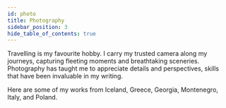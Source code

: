 ```yaml
---
id: photo
title: Photography
sidebar_position: 3
hide_table_of_contents: true
---
```


Travelling is my favourite hobby. I carry my trusted camera along my journeys, capturing fleeting moments and breathtaking sceneries. Photography has taught me to appreciate details and perspectives, skills that have been invaluable in my writing.

Here are some of my works from Iceland, Greece, Georgia, Montenegro, Italy, and Poland.

<MyGallery />